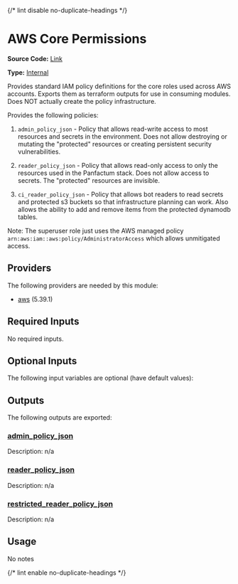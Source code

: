 {/* lint disable no-duplicate-headings */}

# AWS Core Permissions

**Source Code:** [Link](https://github.com/Panfactum/stack/tree/__currentPanfactumVersion__/packages/terraform/aws_core_permissions)

**Type:** [Internal](./overview)

Provides standard IAM policy definitions for the core roles used across AWS accounts. Exports them as terraform outputs
for use in consuming modules. Does NOT actually create the policy infrastructure.

Provides the following policies:

1. `admin_policy_json` - Policy that allows read-write access to most resources and secrets in the environment. Does not
   allow destroying or mutating the "protected" resources or creating persistent security vulnerabilities.

2. `reader_policy_json` - Policy that allows read-only access to only the resources used in the Panfactum stack. Does not allow
   access to secrets. The "protected" resources are invisible.

3. `ci_reader_policy_json` - Policy that allows bot readers to read secrets and protected s3 buckets so that
   infrastructure planning can work. Also allows the ability to add and remove items from the protected dynamodb tables.

Note: The superuser role just uses the AWS managed policy `arn:aws:iam::aws:policy/AdministratorAccess` which allows
unmitigated access.

## Providers

The following providers are needed by this module:

* [aws](https://registry.terraform.io/providers/hashicorp/aws/5.39.1/docs) (5.39.1)

## Required Inputs

No required inputs.

## Optional Inputs

The following input variables are optional (have default values):

## Outputs

The following outputs are exported:

### <a name="output_admin_policy_json" /> [admin\_policy\_json](#output_admin_policy_json)

Description: n/a

### <a name="output_reader_policy_json" /> [reader\_policy\_json](#output_reader_policy_json)

Description: n/a

### <a name="output_restricted_reader_policy_json" /> [restricted\_reader\_policy\_json](#output_restricted_reader_policy_json)

Description: n/a

## Usage

No notes

{/* lint enable no-duplicate-headings */}
